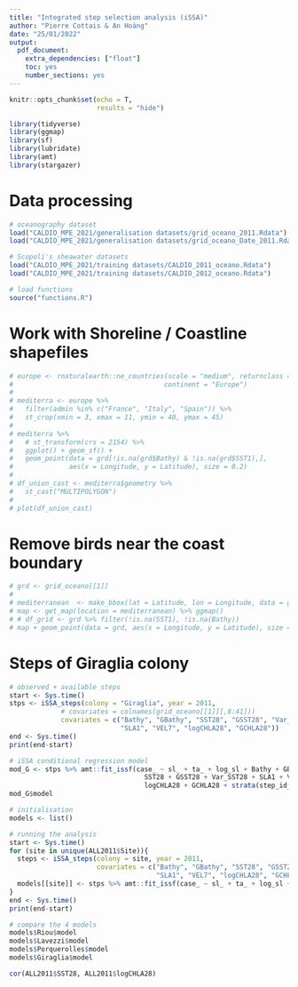 ```yaml
---
title: "Integrated step selection analysis (iSSA)"
author: "Pierre Cottais & An Hoàng"
date: "25/01/2022"
output: 
  pdf_document: 
    extra_dependencies: ["float"]
    toc: yes
    number_sections: yes
---
```


```r
knitr::opts_chunk$set(echo = T,
                      results = "hide")
```

```r
library(tidyverse)
library(ggmap)
library(sf)
library(lubridate)
library(amt)
library(stargazer)
```



# Data processing
```r
# oceanography dataset
load("CALDIO_MPE_2021/generalisation datasets/grid_oceano_2011.Rdata")
load("CALDIO_MPE_2021/generalisation datasets/grid_oceano_Date_2011.Rdata")

# Scopoli's sheawater datasets
load("CALDIO_MPE_2021/training datasets/CALDIO_2011_oceano.Rdata")
load("CALDIO_MPE_2021/training datasets/CALDIO_2012_oceano.Rdata")

# load functions
source("functions.R")
```


# Work with Shoreline / Coastline shapefiles
```r
# europe <- rnaturalearth::ne_countries(scale = "medium", returnclass = "sf",
#                                      continent = "Europe")
# 
# mediterra <- europe %>% 
#   filter(admin %in% c("France", "Italy", "Spain")) %>%  
#   st_crop(xmin = 3, xmax = 11, ymin = 40, ymax = 45)
# 
# mediterra %>% 
#   # st_transform(crs = 2154) %>% 
#   ggplot() + geom_sf() + 
#   geom_point(data = grd[!is.na(grd$Bathy) & !is.na(grd$SST1),],
#              aes(x = Longitude, y = Latitude), size = 0.2)
# 
# df_union_cast <- mediterra$geometry %>% 
#   st_cast("MULTIPOLYGON")
# 
# plot(df_union_cast)
```

# Remove birds near the coast boundary
```r
# grd <- grid_oceano[[1]]
# 
# mediterranean  <- make_bbox(lat = Latitude, lon = Longitude, data = grd)
# map <- get_map(location = mediterranean) %>% ggmap()
# # df_grid <- grd %>% filter(!is.na(SST1), !is.na(Bathy))
# map + geom_point(data = grd, aes(x = Longitude, y = Latitude), size = 0.5)
```


# Steps of Giraglia colony
```r
# observed + available steps
start <- Sys.time()
stps <- iSSA_steps(colony = "Giraglia", year = 2011,
             # covariates = colnames(grid_oceano[[1]][,8:41]))
             covariates = c("Bathy", "GBathy", "SST28", "GSST28", "Var_SST28",
                            "SLA1", "VEL7", "logCHLA28", "GCHLA28"))
end <- Sys.time()
print(end-start)

# iSSA conditional regression model
mod_G <- stps %>% amt::fit_issf(case_ ~ sl_ + ta_ + log_sl + Bathy + GBathy +
                                  SST28 + GSST28 + Var_SST28 + SLA1 + VEL7 +
                                  logCHLA28 + GCHLA28 + strata(step_id_))
mod_G$model
```


```r
# initialisation
models <- list()

# running the analysis
start <- Sys.time()
for (site in unique(ALL2011$Site)){
  steps <- iSSA_steps(colony = site, year = 2011,
                      covariates = c("Bathy", "GBathy", "SST28", "GSST28", "Var_SST28",
                                     "SLA1", "VEL7", "logCHLA28", "GCHLA28"))
  models[[site]] <- stps %>% amt::fit_issf(case_ ~ sl_ + ta_ + log_sl + strata(step_id_))
}
end <- Sys.time()
print(end-start)


```


```r
# compare the 4 models
models$Riou$model
models$Lavezzi$model
models$Porquerolles$model
models$Giraglia$model
```

```r
cor(ALL2011$SST28, ALL2011$logCHLA28)

```

